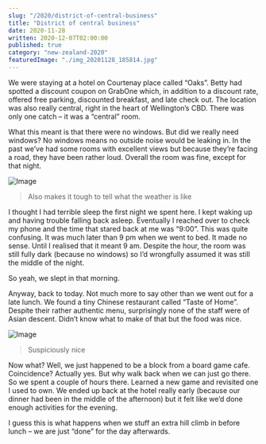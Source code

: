 ```yaml
---
slug: "/2020/district-of-central-business"
title: "District of central business"
date: 2020-11-28
written: 2020-12-07T02:00:00
published: true
category: "new-zealand-2020"
featuredImage: "./img_20201128_185814.jpg"
---
```


We were staying at a hotel on Courtenay place called “Oaks”. Betty had spotted a discount coupon on GrabOne which, in addition to a discount rate, offered free parking, discounted breakfast, and late check out. The location was also really central, right in the heart of Wellington’s CBD. There was only one catch – it was a “central” room.

What this meant is that there were no windows. But did we really need windows? No windows means no outside noise would be leaking in. In the past we’ve had some rooms with excellent views but because they’re facing a road, they have been rather loud. Overall the room was fine, except for that night.

![Image](img_20201128_185814.jpg)

> Also makes it tough to tell what the weather is like

I thought I had terrible sleep the first night we spent here. I kept waking up and having trouble falling back asleep. Eventually I reached over to check my phone and the time that stared back at me was “9:00”. This was quite confusing. It was much later than 9 pm when we went to bed. It made no sense. Until I realised that it meant 9 am. Despite the hour, the room was still fully dark (because no windows) so I’d wrongfully assumed it was still the middle of the night.

So yeah, we slept in that morning.

Anyway, back to today. Not much more to say other than we went out for a late lunch. We found a tiny Chinese restaurant called “Taste of Home”. Despite their rather authentic menu, surprisingly none of the staff were of Asian descent. Didn’t know what to make of that but the food was nice.

![Image](img_20201128_155256-1.jpg)

> Suspiciously nice

Now what? Well, we just happened to be a block from a board game cafe. Coincidence? Actually yes. But why walk back when we can just go there. So we spent a couple of hours there. Learned a new game and revisited one I used to own. We ended up back at the hotel really early (because our dinner had been in the middle of the afternoon) but it felt like we’d done enough activities for the evening.

I guess this is what happens when we stuff an extra hill climb in before lunch – we are just “done” for the day afterwards.